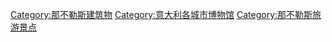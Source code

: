 [[Category:那不勒斯建筑物|Category:那不勒斯建筑物]]
[[Category:意大利各城市博物馆|Category:意大利各城市博物馆]]
[[Category:那不勒斯旅游景点|Category:那不勒斯旅游景点]]